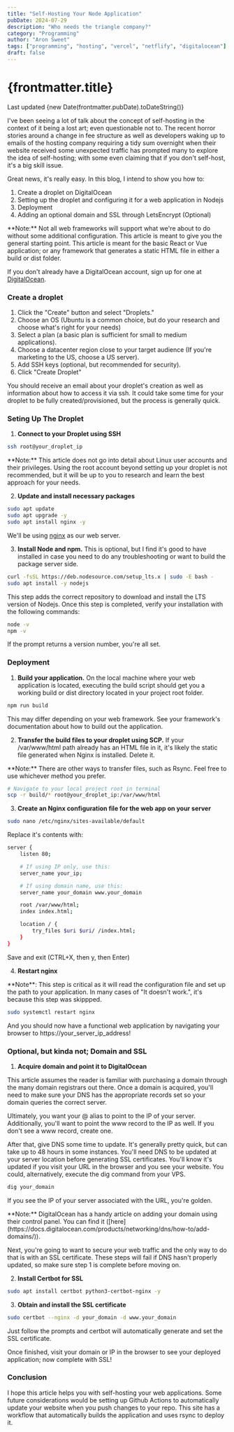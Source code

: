 ```yaml
---
title: "Self-Hosting Your Node Application"
pubDate: 2024-07-29
description: "Who needs the triangle company?"
category: "Programming"
author: "Aron Sweet"
tags: ["programming", "hosting", "vercel", "netflify", "digitalocean"]
draft: false
---
```



# {frontmatter.title}

Last updated {new Date(frontmatter.pubDate).toDateString()}

I've been seeing a lot of talk about the concept of self-hosting in the context of
it being a lost art; even questionable not to. The recent horror stories around a
change in fee structure as well as developers waking up to emails of the hosting company requiring
a tidy sum overnight when their website received some unexpected traffic has prompted many
to explore the idea of self-hosting; with some even claiming that if you don't self-host, it's a big skill issue.

Great news, it's really easy. In this blog, I intend to show you how to:

1. Create a droplet on DigitalOcean
2. Setting up the droplet and configuring it for a web application in Nodejs
3. Deployment
4. Adding an optional domain and SSL through LetsEncrypt (Optional)

<div class="note">
  **Note:** Not all web frameworks will support what we're about to do without
  some additional configuration. This article is meant to give you the general
  starting point. This article is meant for the basic React or Vue application;
  or any framework that generates a static HTML file in either a build or dist
  folder.
</div>

If you don't already have a DigitalOcean account, sign up for one at [DigitalOcean](https://www.digitalocean.com).

### Create a droplet

1. Click the "Create" button and select "Droplets."
2. Choose an OS (Ubuntu is a common choice, but do your research and choose what's right for your needs)
3. Select a plan (a basic plan is sufficient for small to medium applications).
4. Choose a datacenter region close to your target audience (If you're marketing to the US, choose a US server).
5. Add SSH keys (optional, but recommended for security).
6. Click "Create Droplet"

You should receive an email about your droplet's creation as well as information about how to access it via ssh.
It could take some time for your droplet to be fully created/provisioned, but the process is generally quick.

### Seting Up The Droplet

1. **Connect to your Droplet using SSH**

```bash
ssh root@your_droplet_ip
```

<div class="note">
  **Note:** This article does not go into detail about Linux user accounts and
  their privileges. Using the root account beyond setting up your droplet is not
  recommended, but it will be up to you to research and learn the best approach
  for your needs.
</div>

2. **Update and install necessary packages**

```bash
sudo apt update
sudo apt upgrade -y
sudo apt install nginx -y
```

We'll be using [nginx](https://nginx.org/en/) as our web server.

3. **Install Node and npm.** This is optional, but I find it's good to have installed in case you need to do any troubleshooting or want to build the package server side.

```bash
curl -fsSL https://deb.nodesource.com/setup_lts.x | sudo -E bash -
sudo apt install -y nodejs
```

This step adds the correct repository to download and install the LTS version of Nodejs. Once this step is completed, verify
your installation with the following commands:

```bash
node -v
npm -v
```

If the prompt returns a version number, you're all set.

### Deployment

1. **Build your application.** On the local machine where your web application is located, executing the build script should get you a working
   build or dist directory located in your project root folder.

```bash
npm run build
```

This may differ depending on your web framework. See your framework's documentation about how to build out the application.

2. **Transfer the build files to your droplet using SCP.** If your /var/www/html path already has an HTML file in it, it's likely the static file generated when Nginx is installed. Delete it.

<div class="note">
  **Note:** There are other ways to transfer files, such as Rsync. Feel free to
  use whichever method you prefer.
</div>

```bash
# Navigate to your local project root in terminal
scp -r build/* root@your_droplet_ip:/var/www/html
```

3. **Create an Nginx configuration file for the web app on your server**

```bash
sudo nano /etc/nginx/sites-available/default
```

Replace it's contents with:

```bash
server {
    listen 80;

    # If using IP only, use this:
    server_name your_ip;

    # If using domain name, use this:
    server_name your_domain www.your_domain

    root /var/www/html;
    index index.html;

    location / {
        try_files $uri $uri/ /index.html;
    }
}
```

Save and exit (CTRL+X, then y, then Enter)

4. **Restart nginx**

<div class="note">
  **Note**: This step is critical as it will read the configuration file and set
  up the path to your application. In many cases of "It doesn't work.", it's
  because this step was skippped.
</div>

```bash
sudo systemctl restart nginx
```

And you should now have a functional web application by navigating your browser to https://your_server_ip_address!

### Optional, but kinda not; Domain and SSL

1. **Acquire domain and point it to DigitalOcean**

This article assumes the reader is familiar with purchasing a domain through the many domain registrars out there. Once a domain is acquired, you'll need to make sure your DNS has the appropriate records set so your domain queries the correct server.

Ultimately, you want your @ alias to point to the IP of your server. Additionally, you'll want to point the www record to the IP as well. If you don't see a www record, create one.

After that, give DNS some time to update. It's generally pretty quick, but can take up to 48 hours in some instances. You'll need DNS to be updated at your server location before generating SSL certificates. You'll know it's updated if you visit your URL in the browser and you see your website. You could, alternatively, execute the dig command from your VPS.

```bash
dig your_domain
```

If you see the IP of your server associated with the URL, you're golden.

<div class="note">
  **Note:** DigitalOcean has a handy article on adding your domain using their
  control panel. You can find it
  ([here](https://docs.digitalocean.com/products/networking/dns/how-to/add-domains/)).
</div>

Next, you're going to want to secure your web traffic and the only way to do that is with an SSL certificate. These steps will fail if DNS hasn't properly updated, so make sure step 1 is complete before moving on.

2. **Install Certbot for SSL**

```bash
sudo apt install certbot python3-certbot-nginx -y
```

3. **Obtain and install the SSL certificate**

```bash
sudo certbot --nginx -d your_domain -d www.your_domain
```

Just follow the prompts and certbot will automatically generate and set the SSL certificate.

Once finished, visit your domain or IP in the browser to see your deployed application; now complete with SSL!

### Conclusion

I hope this article helps you with self-hosting your web applications. Some future considerations would be setting up Github Actions to automatically update your website when you push changes to your repo. This site has a workflow that automatically builds the application and uses rsync to deploy it.
